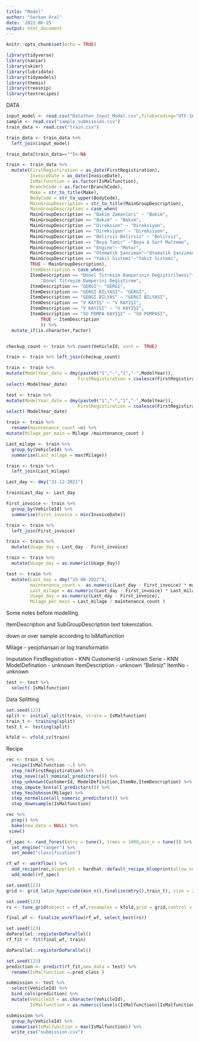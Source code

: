 ```yaml
---
title: "Model"
author: "Serkan Oral"
date: '2022-06-25'
output: html_document
---
```


```r
knitr::opts_chunk$set(echo = TRUE)
```

```r
library(tidyverse)
library(naniar)
library(skimr)
library(lubridate)
library(tidymodels)
library(themis)
library(treesnip)
library(textrecipes)

```

DATA
```r

input_model <- read.csv("Datathon_Input_Model.csv",fileEncoding="UTF-16LE")
sample <- read.csv("sample_submission.csv")
train_data <- read.csv("train.csv")
```


```r
train_data <- train_data %>% 
  left_join(input_model)

train_data[train_data==""]<-NA

```

```r
train <- train_data %>% 
  mutate(FirstRegistiration = as_date(FirstRegistiration),
         InvoiceDate = as_date(InvoiceDate),
         IsMalfunction = as.factor(IsMalfunction),
         BranchCode = as.factor(BranchCode),
         Make = str_to_title(Make),
         BodyCode = str_to_upper(BodyCode),
         MainGroupDescription = str_to_title(MainGroupDescription),
         MainGroupDescription = case_when(
         MainGroupDescription == "Bakim Zamanlari" ~ "Bakim",
         MainGroupDescription == "Bakım" ~ "Bakim",
         MainGroupDescription == "Direksion" ~ "Direksiyon",
         MainGroupDescription == "Di̇reksi̇yon" ~ "Direksiyon",
         MainGroupDescription == "Belirsiz Belirsiz" ~ "Belirsiz",
         MainGroupDescription == "Boya Tami̇r" ~"Boya & Sarf Malzeme",
         MainGroupDescription == "Engine"~ "Motor",
         MainGroupDescription == "Otomati̇k Şanziman"~"Otomatik Şanzıman",
         MainGroupDescription == "Yakit Si̇stemi̇"~"Yakıt Sistemi",
         TRUE ~ MainGroupDescription),
         ItemDescription = case_when(
         ItemDescription == "Dönel Titreşim Damperinin Değiştirilmesi"~
             "Dönel Titreşim Damperini Değiştirme",
         ItemDescription == "GERGİ"~ "GERGI",
         ItemDescription == "GERGİ BİLYASI"~ "GERGI",  
         ItemDescription == "GERGI BILYAS" ~ "GERGİ BİLYASI",
         ItemDescription == "V KAYIŞ" ~ "V KAYIŞI",
         ItemDescription == "V KAYISI" ~ "V KAYIŞI",
         ItemDescription == "SU POMPA KAYIŞI" ~ "SU POMPASI",
             TRUE ~ ItemDescription
             )) %>% 
  mutate_if(is.character,factor)


checkup_count <- train %>% count(VehicleId, sort =  TRUE)

train <- train %>% left_join(checkup_count)


```

```r
train <- train %>% 
mutate(ModelYear_date = dmy(paste0("1","-","1","-",ModelYear)),
                           FirstRegistiration = coalesce(FirstRegistiration,ModelYear_date)) %>%
select(-ModelYear_date)

test <- train %>% 
mutate(ModelYear_date = dmy(paste0("1","-","1","-",ModelYear)),
                           FirstRegistiration = coalesce(FirstRegistiration,ModelYear_date)) %>%
select(-ModelYear_date)


```


```r

train <- train %>%
  rename(maintenance_count =n) %>% 
mutate(Milage_per_main = Milage /maintenance_count )
```

```r

Last_milage <- train %>% 
  group_by(VehicleId) %>% 
  summarise(Last_milage = max(Milage))

train <- train %>% 
  left_join(Last_milage)

Last_day <- dmy("31-12-2021")

train$Last_day <- Last_day

```

```r

First_invoice <- train %>% 
  group_by(VehicleId) %>% 
  summarise(First_invoice = min(InvoiceDate))

train <- train %>% 
  left_join(First_invoice)

train <- train %>% 
  mutate(Usage_day = Last_day - First_invoice)

```


```r
train <- train %>% 
  mutate(Usage_day = as.numeric(Usage_day))

```


```r
test <- train %>% 
  mutate(Last_day = dmy("15-06-2022"),
         maintenance_count =  as.numeric(Last_day - First_invoice) * maintenance_count/Usage_day,
         Last_milage = as.numeric(Last_day - First_invoice) * Last_milage/Usage_day,
         Usage_day = as.numeric(Last_day - First_invoice),
         Milage_per_main = Last_milage / maintenance_count )
```


Some notes before modelling

ItemDescription and SubGroupDescription text tokenization.

down or over sample according to IsMalfunction

Milage - yeojohansan or log transformatin

Imputation
FirstRegistration - KNN
CustomerId - unknown
Serie - KNN
ModelDefination - unknown
ItemDescription - unknown "Belirsiz"
ItemNo - unknown

```r
test <- test %>% 
  select(-IsMalfunction)
```


Data Splitting
```r

set.seed(123)
split <- initial_split(train, strata = IsMalfunction)
train_t <- training(split)
test_t <- testing(split)

kfold <- vfold_cv(train)

```


Recipe
```r

rec <- train_t %>% 
  recipe(IsMalfunction ~.) %>% 
  step_rm(FirstRegistiration) %>% 
  step_novel(all_nominal_predictors()) %>% 
  step_unknown(CustomerId, ModelDefinition,ItemNo,ItemDescription) %>% 
  step_impute_knn(all_predictors()) %>% 
  step_YeoJohnson(Milage) %>% 
  step_normalize(all_numeric_predictors()) %>% 
  step_downsample(IsMalfunction)

```

```r

rec %>% 
  prep() %>% 
  bake(new_data = NULL) %>% 
 view()
```

```r

rf_spec <- rand_forest(mtry = tune(), trees = 1000,min_n = tune()) %>% 
  set_engine("ranger") %>% 
  set_mode("classification")

```

```r
rf_wf <- workflow() %>% 
  add_recipe(rec,blueprint = hardhat::default_recipe_blueprint(allow_novel_levels = TRUE)) %>% 
  add_model(rf_spec)
```

```r
set.seed(123)
grid <- grid_latin_hypercube(min_n(),finalize(mtry(),train_t), size = 25)
```

```r
set.seed(123)
rs <- tune_grid(object = rf_wf,resamples = kfold,grid = grid,control = control_grid(save_pred = TRUE), metrics = metric_set(f_meas))
```

```r

final_wf <- finalize_workflow(rf_wf, select_best(rs))
```


```r

set.seed(123)
doParallel::registerDoParallel()
rf_fit <- fit(final_wf, train)
```


```r

doParallel::registerDoParallel()

set.seed(123)
prediction <- predict(rf_fit,new_data = test) %>% 
  rename(IsMalfunction =.pred_class )

submission <- test %>% 
  select(VehicleId) %>% 
  bind_cols(prediction) %>% 
  mutate(VehicleId = as.character(VehicleId),
         IsMalfunction = as.numeric(levels(IsMalfunction)[IsMalfunction]))

submission %>% 
  group_by(VehicleId) %>% 
  summarise(IsMalfunction = max(IsMalfunction)) %>% 
  write_csv("submission.csv")  

```









